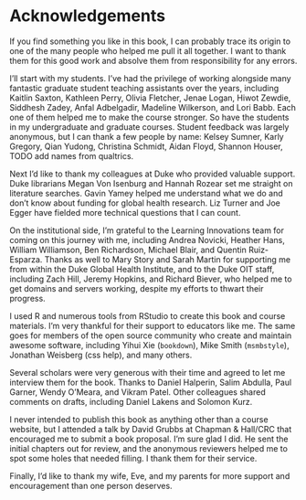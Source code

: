 # Acknowledgements {-}

If you find something you like in this book, I can probably trace its origin to one of the many people who helped me pull it all together. I want to thank them for this good work and absolve them from responsibility for any errors.

I'll start with my students. I've had the privilege of working alongside many fantastic graduate student teaching assistants over the years, including Kaitlin Saxton, Kathleen Perry, Olivia Fletcher, Jenae Logan, Hiwot Zewdie, Siddhesh Zadey, Anfal Adbelgadir, Madeline Wilkerson, and Lori Babb. Each one of them helped me to make the course stronger. So have the students in my undergraduate and graduate courses. Student feedback was largely anonymous, but I can thank a few people by name: Kelsey Sumner, Karly Gregory, Qian Yudong, Christina Schmidt, Aidan Floyd, Shannon Houser, TODO add names from qualtrics.

Next I'd like to thank my colleagues at Duke who provided valuable support. Duke librarians Megan Von Isenburg and Hannah Rozear set me straight on literature searches. Gavin Yamey helped me understand what we do and don't know about funding for global health research. Liz Turner and Joe Egger have fielded more technical questions that I can count.

On the institutional side, I'm grateful to the Learning Innovations team for coming on this journey with me, including Andrea Novicki, Heather Hans, William Williamson, Ben Richardson, Michael Blair, and Quentin Ruiz-Esparza. Thanks as well to Mary Story and Sarah Martin for supporting me from within the Duke Global Health Institute, and to the Duke OIT staff, including Zach Hill, Jeremy Hopkins, and Richard Biever, who helped me to get domains and servers working, despite my efforts to thwart their progress.

I used R and numerous tools from RStudio to create this book and course materials. I'm very thankful for their support to educators like me. The same goes for members of the open source community who create and maintain awesome software, including Yihui Xie (`bookdown`), Mike Smith (`msmbstyle`), Jonathan Weisberg (css help), and many others.

Several scholars were very generous with their time and agreed to let me interview them for the book. Thanks to Daniel Halperin, Salim Abdulla, Paul Garner, Wendy O'Meara, and Vikram Patel. Other colleagues shared comments on drafts, including Daniel Lakens and Solomon Kurz.

I never intended to publish this book as anything other than a course website, but I attended a talk by David Grubbs at Chapman & Hall/CRC that encouraged me to submit a book proposal. I'm sure glad I did. He sent the initial chapters out for review, and the anonymous reviewers helped me to spot some holes that needed filling. I thank them for their service.

Finally, I'd like to thank my wife, Eve, and my parents for more support and encouragement than one person deserves.
